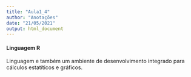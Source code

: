 ```yaml
---
title: "Aula1_4"
author: "Anotações"
date: "21/05/2021"
output: html_document
---
```


#### Linguagem R

 Linguagem e também um ambiente de desenvolvimento integrado para cálculos estatíticos e gráficos.
 
 
